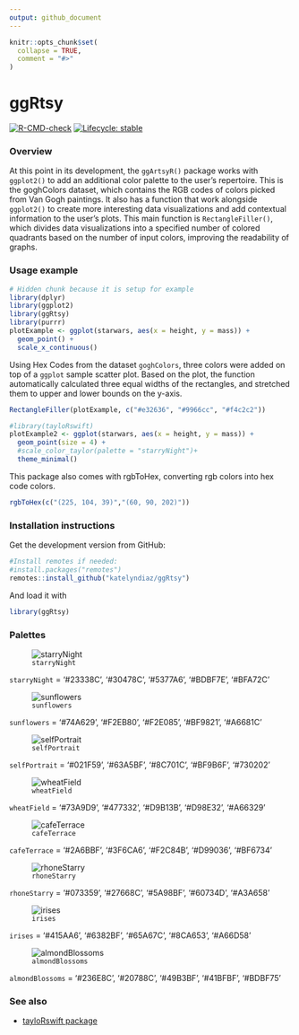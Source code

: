 ```yaml
---
output: github_document
---
```


<!-- README.md is generated from README.Rmd. Please edit that file -->

```r
knitr::opts_chunk$set(
  collapse = TRUE,
  comment = "#>"
)
```

# ggRtsy 

<!-- badges: start -->
[![R-CMD-check](https://github.com/katelyndiaz/ggRtsy/actions/workflows/R-CMD-check.yaml/badge.svg)](https://github.com/katelyndiaz/ggRtsy/actions/workflows/R-CMD-check.yaml)
[![Lifecycle: stable](https://img.shields.io/badge/lifecycle-stable-brightgreen.svg)](https://www.tidyverse.org/lifecycle/#stable)
<!-- badges: end -->

### Overview

At this point in its development, the `ggArtsyR()` package works with `ggplot2()` to add an additional color palette to the user’s repertoire. This is the goghColors dataset, which contains the RGB codes of colors picked from Van Gogh paintings. It also has a function that work alongside `ggplot2()` to create more interesting data visualizations and add contextual information to the user’s plots. This main function is `RectangleFiller()`, which divides data visualizations into a specified number of colored quadrants based on the number of input colors, improving the readability of graphs. 

### Usage example

```r
# Hidden chunk because it is setup for example
library(dplyr)
library(ggplot2)
library(ggRtsy)
library(purrr)
plotExample <- ggplot(starwars, aes(x = height, y = mass)) +
  geom_point() +
  scale_x_continuous()
```

Using Hex Codes from the dataset `goghColors`, three colors were added on top of a `ggplot` sample scatter plot. Based on the plot, the function automatically calculated three equal widths of the rectangles, and stretched them to upper and lower bounds on the y-axis. 

```r
RectangleFiller(plotExample, c("#e32636", "#9966cc", "#f4c2c2"))
```

```r
#library(tayloRswift)
plotExample2 <- ggplot(starwars, aes(x = height, y = mass)) +
  geom_point(size = 4) +
  #scale_color_taylor(palette = "starryNight")+
  theme_minimal()
```

This package also comes with rgbToHex, converting rgb colors into hex code colors.

```r
rgbToHex(c("(225, 104, 39)","(60, 90, 202)"))
```

### Installation instructions

Get the development version from GitHub:

```r
#Install remotes if needed:
#install.packages("remotes")
remotes::install_github("katelyndiaz/ggRtsy")
```

And load it with

```r
library(ggRtsy)
```

### Palettes

![`starryNight`](https://uploads4.wikiart.org/00142/images/vincent-van-gogh/the-starry-night.jpg!Large.jpg)

`starryNight` = '#23338C', '#30478C', '#5377A6', '#BDBF7E', '#BFA72C'



![`sunflowers`](https://uploads7.wikiart.org/images/vincent-van-gogh/still-life-vase-with-fifteen-sunflowers-1888-1.jpg!Large.jpg)

`sunflowers` = '#74A629', '#F2EB80', '#F2E085', '#BF9821', '#A6681C'



![`selfPortrait`](https://uploads8.wikiart.org/images/vincent-van-gogh/self-portrait-1889-1.jpg!Large.jpg)

`selfPortrait` = '#021F59', '#63A5BF', '#8C701C', '#BF9B6F', '#730202' 



![`wheatField`](https://uploads4.wikiart.org/images/vincent-van-gogh/wheat-field-with-cypresses-at-the-haude-galline-near-eygalieres-1889-2.jpg!Large.jpg)

`wheatField` = '#73A9D9', '#477332', '#D9B13B', '#D98E32', '#A66329'



![`cafeTerrace`](https://uploads2.wikiart.org/images/vincent-van-gogh/cafe-terrace-place-du-forum-arles-1888(1).jpg!Large.jpg)

`cafeTerrace` = '#2A6BBF', '#3F6CA6', '#F2C84B', '#D99036', '#BF6734'



![`rhoneStarry`](https://uploads0.wikiart.org/00175/images/vincent-van-gogh/starry-night-over-the-rhone.jpg!Large.jpg)

`rhoneStarry` = '#073359', '#27668C', '#5A98BF', '#60734D', '#A3A658'



![`irises`](https://uploads0.wikiart.org/00213/images/vincent-van-gogh/antique-3840759.jpg!Large.jpg)

`irises` = '#415AA6', '#6382BF', '#65A67C', '#8CA653', '#A66D58' 



![`almondBlossoms`](https://uploads6.wikiart.org/images/vincent-van-gogh/branches-with-almond-blossom-1890(1).jpg!Large.jpg)

`almondBlossoms` = '#236E8C', '#20788C', '#49B3BF', '#41BFBF', '#BDBF75'



### See also

* [tayloRswift package](https://github.com/asteves/tayloRswift)
